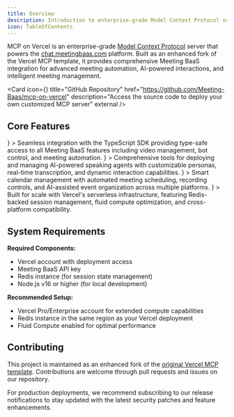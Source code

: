 ```yaml
---
title: Overview
description: Introduction to enterprise-grade Model Context Protocol server for Meeting BaaS
icon: TableOfContents
---
```


MCP on Vercel is an enterprise-grade [Model Context Protocol](https://www.anthropic.com/news/model-context-protocol) server that powers the [chat.meetingbaas.com](https://chat.meetingbaas.com) platform. Built as an enhanced fork of the Vercel MCP template, it provides comprehensive Meeting BaaS integration for advanced meeting automation, AI-powered interactions, and intelligent meeting management.

<Card
  icon={<Github />}
  title="GitHub Repository"
  href="https://github.com/Meeting-Baas/mcp-on-vercel"
  description="Access the source code to deploy your own customized MCP server"
  external
/>

## Core Features

<Cards>
  <Card
    title="Meeting BaaS SDK Integration"
    icon={<Code className="text-blue-400" />}
  >
    Seamless integration with the TypeScript SDK providing type-safe access to all Meeting BaaS features including video management, bot control, and meeting automation.
  </Card>
  <Card
    title="Advanced Bot Management"
    icon={<MessageSquare className="text-green-400" />}
  >
    Comprehensive tools for deploying and managing AI-powered speaking agents with customizable personas, real-time transcription, and dynamic interaction capabilities.
  </Card>
  <Card
    title="Intelligent Calendar Integration"
    icon={<Calendar className="text-purple-400" />}
  >
    Smart calendar management with automated meeting scheduling, recording controls, and AI-assisted event organization across multiple platforms.
  </Card>
  <Card
    title="Enterprise-Ready Architecture"
    icon={<Cloud className="text-teal-400" />}
  >
    Built for scale with Vercel's serverless infrastructure, featuring Redis-backed session management, fluid compute optimization, and cross-platform compatibility.
  </Card>
</Cards>

## System Requirements

**Required Components:**
- Vercel account with deployment access
- Meeting BaaS API key
- Redis instance (for session state management)
- Node.js v16 or higher (for local development)

**Recommended Setup:**
- Vercel Pro/Enterprise account for extended compute capabilities
- Redis instance in the same region as your Vercel deployment
- Fluid Compute enabled for optimal performance

## Contributing

This project is maintained as an enhanced fork of the [original Vercel MCP template](https://github.com/vercel-labs/mcp-on-vercel). Contributions are welcome through pull requests and issues on our repository.

<Callout type="info">
  For production deployments, we recommend subscribing to our release notifications
  to stay updated with the latest security patches and feature enhancements.
</Callout>
